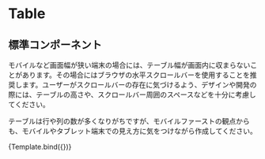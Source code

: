 

<Meta title='components/Table' component={Table} />


# Table

## 標準コンポーネント

モバイルなど画面幅が狭い端末の場合には、テーブル幅が画面内に収まらないことがあります。その場合にはブラウザの水平スクロールバーを使用することを推奨します。ユーザーがスクロールバーの存在に気づけるよう、デザインや開発の際には、テーブルの高さや、スクロールバー周囲のスペースなどを十分に考慮してください。

テーブルは行や列の数が多くなりがちですが、モバイルファーストの観点からも、モバイルやタブレット端末での見え方に気をつけながら作成してください。

<Canvas isColumn>
  <Story name='Normal'>{Template.bind({})}</Story>
</Canvas>

<ArgsTable of={Table} />
